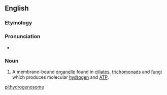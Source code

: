 ==English==


===Etymology===
{{confix|hydrogeno|some}}

===Pronunciation===

*{{IPA|haɪdɹoʊˈdʒɛnəsoʊm}}

===Noun===
{{en-noun}}

# {{context|cytology}} A membrane-bound [[organelle]] found in [[ciliate]]s, [[trichomonad]]s and [[fungi]] which produces molecular [[hydrogen]] and [[ATP]].

[[pl:hydrogenosome]]